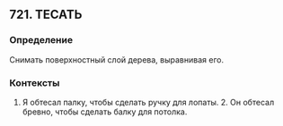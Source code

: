 ## 721. ТЕСАТЬ
### Определение
Снимать поверхностный слой дерева, выравнивая его.

### Контексты
1. Я обтесал палку, чтобы сделать ручку для лопаты. 2. Он обтесал бревно, чтобы сделать балку для потолка.

